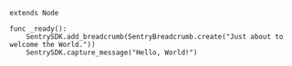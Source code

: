 ```GDScript
extends Node

func _ready():
	SentrySDK.add_breadcrumb(SentryBreadcrumb.create("Just about to welcome the World."))
	SentrySDK.capture_message("Hello, World!")
```
